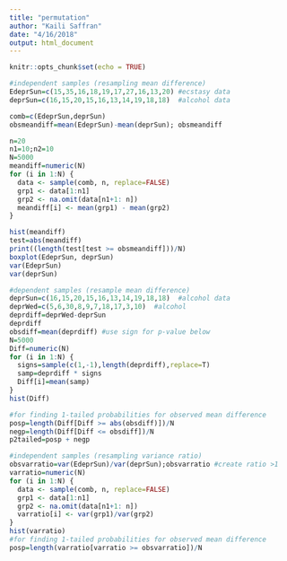 ```yaml
---
title: "permutation"
author: "Kaili Saffran"
date: "4/16/2018"
output: html_document
---
```


```r
knitr::opts_chunk$set(echo = TRUE)
```

```r
#independent samples (resampling mean difference)
EdeprSun=c(15,35,16,18,19,17,27,16,13,20) #ecstasy data
deprSun=c(16,15,20,15,16,13,14,19,18,18)  #alcohol data

comb=c(EdeprSun,deprSun)
obsmeandiff=mean(EdeprSun)-mean(deprSun); obsmeandiff

n=20
n1=10;n2=10
N=5000
meandiff=numeric(N) 
for (i in 1:N) {
  data <- sample(comb, n, replace=FALSE)
  grp1 <- data[1:n1]
  grp2 <- na.omit(data[n1+1: n])
  meandiff[i] <- mean(grp1) - mean(grp2)
}

hist(meandiff)
test=abs(meandiff) 
print((length(test[test >= obsmeandiff]))/N)
boxplot(EdeprSun, deprSun)
var(EdeprSun)
var(deprSun)
```

```r
#dependent samples (resample mean difference)
deprSun=c(16,15,20,15,16,13,14,19,18,18)  #alcohol data
deprWed=c(5,6,30,8,9,7,18,17,3,10)  #alcohol
deprdiff=deprWed-deprSun
deprdiff
obsdiff=mean(deprdiff) #use sign for p-value below
N=5000
Diff=numeric(N)
for (i in 1:N) {
  signs=sample(c(1,-1),length(deprdiff),replace=T)
  samp=deprdiff * signs
  Diff[i]=mean(samp)
}
hist(Diff)
```

```r
#for finding 1-tailed probabilities for observed mean difference
posp=length(Diff[Diff >= abs(obsdiff)])/N
negp=length(Diff[Diff <= obsdiff])/N
p2tailed=posp + negp
```

```r
#independent samples (resampling variance ratio)
obsvarratio=var(EdeprSun)/var(deprSun);obsvarratio #create ratio >1
varratio=numeric(N) 
for (i in 1:N) {
  data <- sample(comb, n, replace=FALSE)
  grp1 <- data[1:n1]
  grp2 <- na.omit(data[n1+1: n])
  varratio[i] <- var(grp1)/var(grp2)
}
hist(varratio)
#for finding 1-tailed probabilities for observed mean difference
posp=length(varratio[varratio >= obsvarratio])/N 
```


